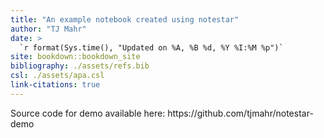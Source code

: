 ```yaml
---
title: "An example notebook created using notestar"
author: "TJ Mahr"
date: > 
  `r format(Sys.time(), "Updated on %A, %B %d, %Y %I:%M %p")`
site: bookdown::bookdown_site
bibliography: ./assets/refs.bib
csl: ./assets/apa.csl
link-citations: true
---
```


Source code for demo available here: https://github.com/tjmahr/notestar-demo
